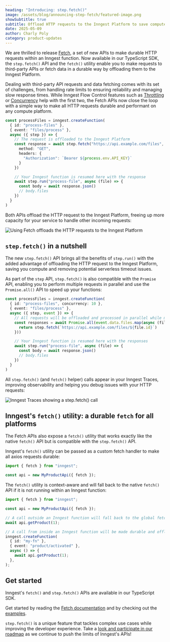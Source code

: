 ```yaml
---
heading: "Introducing: step.fetch()"
image: /assets/blog/announcing-step-fetch/featured-image.png
showSubtitle: true
subtitle: Offload HTTP requests to the Inngest Platform to save compute and improve reliability.
date: 2025-05-09
author: Charly Poly
category: product-updates
---
```



We are thrilled to release [Fetch](/docs/features/inngest-functions/steps-workflows/fetch), a set of new APIs to make durable HTTP requests within an Inngest function.
Now available in our TypeScript SDK, the `step.fetch()` API and the `fetch()` utility enable you to make requests to third-party APIs or fetch data in a durable way by offloading them to the Inngest Platform.

Dealing with third-party API requests and data fetching comes with its set of challenges, from handling rate limits to ensuring reliability and managing slow response times.
While Inngest Flow Control features such as [Throttling](/docs/guides/throttling) or [Concurrency](/docs/guides/concurrency) help with the first two, the Fetch APIs now close the loop with a simple way to make all HTTP requests durable and performant on any compute platform.

```typescript
const processFiles = inngest.createFunction(
  { id: "process-files" },
  { event: "files/process" },
  async ({ step }) => {
    // The request is offloaded to the Inngest Platform
    const response = await step.fetch("https://api.example.com/files", {
      method: "GET",
      headers: {
        "Authorization": `Bearer ${process.env.API_KEY}`
      }
    })

    // Your Inngest function is resumed here with the response
    await step.run("process-file", async (file) => {
      const body = await response.json()
      // body.files
    })
  }
)
```

Both APIs offload the HTTP request to the Inngest Platform, freeing up more capacity for your service to handle other incoming requests:

![Using Fetch offloads the HTTP requests to the Inngest Platform](/assets/blog/announcing-step-fetch/step-fetch-diagram.png)


## `step.fetch()` in a nutshell

The new `step.fetch()` API brings all the benefits of `step.run()` with the added advantage of offloading the HTTP request to the Inngest Platform, saving you compute and removing potential serverless timeout issues.

As part of the `step` API, `step.fetch()` is also compatible with the `Promise` API, enabling you to perform multiple requests in parallel and use the `Promise.all()` API to speed up your functions:

```typescript
const processFiles = inngest.createFunction(
  { id: "process-files", concurrency: 10 },
  { event: "files/process" },
  async ({ step, event }) => {
    // All requests will be offloaded and processed in parallel while matching the concurrency limit
    const responses = await Promise.all(event.data.files.map(async (file) => {
      return step.fetch(`https://api.example.com/files/${file.id}`)
    }))

    // Your Inngest function is resumed here with the responses
    await step.run("process-file", async (file) => {
      const body = await response.json()
      // body.files
    })
  }
)
```

All `step.fetch()` (and `fetch()` helper) calls appear in your Inngest Traces, improving observability and helping you debug issues with your HTTP requests:

![Inngest Traces showing a step.fetch() call](/assets/blog/announcing-step-fetch/step-fetch-trace.png)


## Inngest's `fetch()` utility: a durable `fetch` for all platforms

The Fetch APIs also expose a `fetch()` utility that works exactly like the native `fetch()` API but is compatible with the `step.fetch()` API.

Inngest's `fetch()` utility can be passed as a custom fetch handler to make all axios requests durable:

```typescript
import { fetch } from "inngest";

const api = new MyProductApi({ fetch });
```

The `fetch()` utility is context-aware and will fall back to the native `fetch()` API if it is not running within an Inngest function:

```typescript
import { fetch } from "inngest";

const api = new MyProductApi({ fetch });

// A call outside an Inngest function will fall back to the global fetch
await api.getProduct(1);

// A call from inside an Inngest function will be made durable and offloaded to the Inngest Platform
inngest.createFunction(
  { id: "my-fn" },
  { event: "product/activated" },
  async () => {
    await api.getProduct(1);
  },
);
```

## Get started

Inngest's `fetch()` and `step.fetch()` APIs are available in our TypeScript SDK.

Get started by reading the [Fetch documentation](/docs/features/inngest-functions/steps-workflows/fetch) and by checking out the [examples](/docs/examples/fetch).

`step.fetch()` is a unique feature that tackles complex use cases while improving the developer experience. Take a [look and participate in our roadmap](https://roadmap.inngest.com/roadmap?ref=footer) as we continue to push the limits of Inngest's APIs!